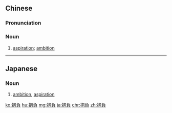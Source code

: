 {{also|抱负}}
==Chinese==
{{zh-forms|s=抱负}}

===Pronunciation===
{{zh-pron
|m=bàofù
|c=pou5 fu6
|mn=phāu-hū
|cat=n
}}

===Noun===
{{zh-noun}}

# [[aspiration]]; [[ambition]]

{{zh-cat|Advanced}}

----

==Japanese==
{{ja-kanjitab|ほう|ふ|yomi=on}}

===Noun===
{{ja-noun|ほうふ}}

# [[ambition]], [[aspiration]]

[[ko:抱負]]
[[hu:抱負]]
[[mg:抱負]]
[[ja:抱負]]
[[chr:抱負]]
[[zh:抱負]]